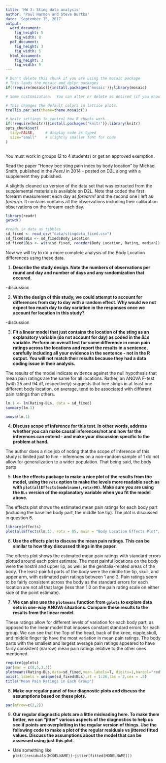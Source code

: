 ```yaml
---
title: 'HW 3: Sting data analysis'
author: 'Paul Harmon and Steve Durtka'
date: 'September 15, 2017'
output:
  word_document:
    fig_height: 5
    fig_width: 8
  pdf_document:
    fig_height: 3
    fig_width: 5
  html_document:
    fig_height: 3
    fig_width: 5
---
```



```r
# Don't delete this chunk if you are using the mosaic package
# This loads the mosaic and dplyr packages
if(!require(mosaic)){install.packages('mosaic')};library(mosaic)
```

```r
# Some customization.  You can alter or delete as desired (if you know what you are doing).

# This changes the default colors in lattice plots.
trellis.par.set(theme=theme.mosaic())  

# knitr settings to control how R chunks work.
if(!require(knitr)){install.packages('knitr')};library(knitr)
opts_chunk$set(
  tidy=FALSE,     # display code as typed
  size="small"    # slightly smaller font for code
)
       
```

You must work in groups (2 to 4 students) or get an approved exemption.

Read the paper "Honey bee sting pain index by body location" by Michael Smith, published in the _PeerJ_ in 2014 - posted on D2L along with a supplement they published.

A slightly cleaned up version of the data set that was extracted from the supplemental materials is available on D2L. Note that coded the first forearm measurement each day as _forearm1_ and the second one I left as _forearm_. It contains contains all the observations including their calibration observations on the forearm each day. 

```r
library(readr)
getwd()

#reads in data as tibbles
sd_fixed <- read_csv("data/stingdata_fixed.csv")
sd_fixed$BLs <- sd_fixed$Body_Location 
sd_fixed$BLs <- with(sd_fixed, reorder(Body_Location, Rating, median))

```

Now we will try to do a more complete analysis of the Body Location differences using these data. 


1) __Describe the study design. Note the numbers of observations per round and day and number of days and any randomization that occured.__ 

-discussion

2) __With the design of this study, we could attempt to account for differences from day to day with a random effect. Why would we not expect too much day to day variation in the responses once we account for location in this study?__

-discussion

3)  __Fit a linear model that just contains the location of the sting as an explanatory variable (do not account for day) as coded in the _BLs_ variable. Perform an overall test for some difference in mean pain ratings across the locations and report the results in a sentence, carefully including all your evidence in the sentence - not in the R output. You will not match their results because they had a data coding issue in their analysis.__

The results of the model indicate evidence against the null hypothesis that mean pain ratings are the same for all locations. Rather, an ANOVA F-test (with 25 and 94 df, respectively) suggests that bee stings in at least one different body location, on average, tend to be associated with different pain ratings than others. 
```r
lm.1 <- lm(Rating~BLs, data = sd_fixed)
summary(lm.1)

anova(lm.1)

```


4)  __Discuss scope of inference for this test. In other words, address whether you can make causal inferences/not and how far the inferences can extend - and make your discussion specific to the problem at hand.__

The author does a nice job of noting that the scope of inference of this study is limited just to him - inferences on a non-random sample of 1 do not allow for generalization to a wider population. That being said, the body parts 

5) __Use the effects package to make a nice plot of the results from the model, using the `rotx` option to make the levels more readable such as with `plot(allEffects(modelname),rotx=90)`. Make sure you are using the `BLs` version of the explanatory variable when you fit the model above.__

The effects plot shows the estimated mean pain ratings for each body part (including the baseline body part, the middle toe tip). The plot is discussed in question 6. 
```r
library(effects)
plot(allEffects(lm.1), rotx = 85, main = "Body Location Effects Plot", color = c("orange","blue"))

```



6) __Use the effects plot to discuss the mean pain ratings. This can be similar to how they discussed things in the paper.__  

The effects plot shows the estimated mean pain ratings with standard errors plotted around each point estimate. The most painful locations on the body were the nostril and upper lip, as well as the genitalia-related areas of the body.  The least-painful parts of the body were the middle toe tip, skull, and upper arm, with estimated pain ratings between 1 and 3.  Pain ratings seem to be fairly consistent across the body as the standard errors for each location are not all that large (less than 1.0 on the pain rating scale on either side of the point estimate). 


7) __We can also use the `plotmeans` function from `gplots` to explore data sets in one-way ANOVA situations. Compare these results to the results from the linear model.__

These ratings allow for different levels of variation for each body part, as opposed to the linear model that imposes constant standard errors for each group. We can see that the Top of the head, back of the knee, nipple,skull, and middle finger tip have the most variation in mean pain ratings. The body parts with the smallest and largest average pain ratings appeared to have fairly consistent (narrow) mean pain ratings relative to the other ones mentioned. 

```r
require(gplots)
par(mar = c(8,5,3,3))
plotmeans(Rating~BLs,data=sd_fixed,mean.labels=T, digits=1,barcol="red",col="grey",xaxt = 'n',xlab = '',ylab = 'Mean Rating')
axis(1,labels = unique(sd_fixed$BLs),at = 1:26,las = 2,cex = .5)
title("Mean Pain Ratings in Each Group")
```



8) __Make our regular panel of four diagnostic plots and discuss the assumptions based on these plots.__

```r
par(mfrow=c(2,2))
```



9) __Our regular diagnostic plots are a little misleading here. To make them better, we can "jitter" various aspects of the diagnostics to help us see if points are overplotting in the regular version of things. Use the following code to make a plot of the regular residuals vs jittered fitted values. Discuss the assumptions about the model that can be assessed using just this plot.__

- Use something like `plot((residuals(MODELNAME))~jitter(fitted(MODELNAME)))`

```r

```






